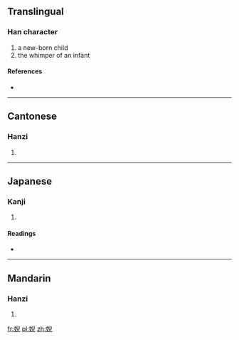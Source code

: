 ==Translingual==

===Han character===
{{Han char|rn=38|rad=女|as=08|sn=11|four=4741<sub>7</sub>|canj=女竹X山 (VHXU)|ids=⿰[[女]][[兒]]}}

# a new-born child
# the whimper of an infant

====References====
* {{Han ref|kx=0264.300|dkj=06414|dj=0531.210|hdz=21059.120|uh=5A57|ud=23127|bh=D4DC|bd=54492}}

----

==Cantonese==

===Hanzi===
{{yue-hanzi|jyut=|y=nei4}}

# {{defn|lang=yue|sort=女08}}

----

==Japanese==

===Kanji===
{{ja-kanji|grade=|rs=女08}}

# {{defn|lang=ja|sort=女08}}

====Readings====
* {{ja-readings|on=[[げい]] (gei)|kun=[[みどりご]] (midorigo), [[あかごのなきごえ]] (akagononakigoe)}}

----

==Mandarin==

===Hanzi===
{{cmn-hanzi|pin=[[ní]] ([[ni2]])|wg=ni<sup>2</sup>}}

# {{defn|lang=cmn|sort=女08}}

[[fr:婗]]
[[pl:婗]]
[[zh:婗]]